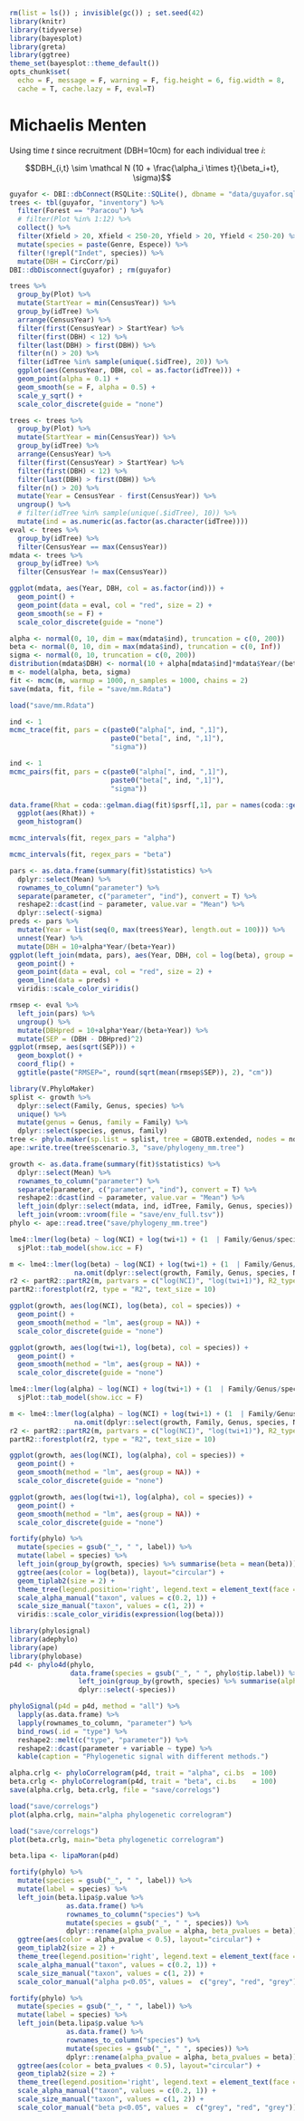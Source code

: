 ```r
rm(list = ls()) ; invisible(gc()) ; set.seed(42)
library(knitr)
library(tidyverse)
library(bayesplot)
library(greta)
library(ggtree)
theme_set(bayesplot::theme_default())
opts_chunk$set(
  echo = F, message = F, warning = F, fig.height = 6, fig.width = 8,
  cache = T, cache.lazy = F, eval=T)
```

# Michaelis Menten

Using time $t$ since recruitment (DBH=10cm) for each individual tree $i$:

$$DBH_{i,t} \sim \mathcal N (10 + \frac{\alpha_i \times t}{\beta_i+t}, \sigma)$$

```r
guyafor <- DBI::dbConnect(RSQLite::SQLite(), dbname = "data/guyafor.sql")
trees <- tbl(guyafor, "inventory") %>% 
  filter(Forest == "Paracou") %>% 
  # filter(Plot %in% 1:12) %>%
  collect() %>% 
  filter(Xfield > 20, Xfield < 250-20, Yfield > 20, Yfield < 250-20) %>% 
  mutate(species = paste(Genre, Espece)) %>% 
  filter(!grepl("Indet", species)) %>% 
  mutate(DBH = CircCorr/pi)
DBI::dbDisconnect(guyafor) ; rm(guyafor)
```

```r
trees %>% 
  group_by(Plot) %>% 
  mutate(StartYear = min(CensusYear)) %>% 
  group_by(idTree) %>% 
  arrange(CensusYear) %>% 
  filter(first(CensusYear) > StartYear) %>% 
  filter(first(DBH) < 12) %>% 
  filter(last(DBH) > first(DBH)) %>% 
  filter(n() > 20) %>% 
  filter(idTree %in% sample(unique(.$idTree), 20)) %>%
  ggplot(aes(CensusYear, DBH, col = as.factor(idTree))) +
  geom_point(alpha = 0.1) +
  geom_smooth(se = F, alpha = 0.5) +
  scale_y_sqrt() +
  scale_color_discrete(guide = "none")
```

```r
trees <- trees %>% 
  group_by(Plot) %>% 
  mutate(StartYear = min(CensusYear)) %>% 
  group_by(idTree) %>% 
  arrange(CensusYear) %>% 
  filter(first(CensusYear) > StartYear) %>% 
  filter(first(DBH) < 12) %>% 
  filter(last(DBH) > first(DBH)) %>% 
  filter(n() > 20) %>% 
  mutate(Year = CensusYear - first(CensusYear)) %>%
  ungroup() %>% 
  # filter(idTree %in% sample(unique(.$idTree), 10)) %>%
  mutate(ind = as.numeric(as.factor(as.character(idTree))))
eval <- trees %>% 
  group_by(idTree) %>% 
  filter(CensusYear == max(CensusYear))
mdata <- trees %>% 
  group_by(idTree) %>% 
  filter(CensusYear != max(CensusYear))
```

```r
ggplot(mdata, aes(Year, DBH, col = as.factor(ind))) +
  geom_point() +
  geom_point(data = eval, col = "red", size = 2) +
  geom_smooth(se = F) +
  scale_color_discrete(guide = "none")
```

```r
alpha <- normal(0, 10, dim = max(mdata$ind), truncation = c(0, 200))
beta <- normal(0, 10, dim = max(mdata$ind), truncation = c(0, Inf))
sigma <- normal(0, 10, truncation = c(0, 200))
distribution(mdata$DBH) <- normal(10 + alpha[mdata$ind]*mdata$Year/(beta[mdata$ind]+mdata$Year), sigma)
m <- model(alpha, beta, sigma)
fit <- mcmc(m, warmup = 1000, n_samples = 1000, chains = 2)
save(mdata, fit, file = "save/mm.Rdata")
```

```r
load("save/mm.Rdata") 
```

```r
ind <- 1
mcmc_trace(fit, pars = c(paste0("alpha[", ind, ",1]"), 
                         paste0("beta[", ind, ",1]"),
                         "sigma")) 
```

```r
ind <- 1
mcmc_pairs(fit, pars = c(paste0("alpha[", ind, ",1]"), 
                         paste0("beta[", ind, ",1]"),
                         "sigma")) 
```

```r
data.frame(Rhat = coda::gelman.diag(fit)$psrf[,1], par = names(coda::gelman.diag(fit)$psrf[,1])) %>% 
  ggplot(aes(Rhat)) +
  geom_histogram()
```

```r
mcmc_intervals(fit, regex_pars = "alpha")
```

```r
mcmc_intervals(fit, regex_pars = "beta")
```

```r
pars <- as.data.frame(summary(fit)$statistics) %>% 
  dplyr::select(Mean) %>% 
  rownames_to_column("parameter") %>% 
  separate(parameter, c("parameter", "ind"), convert = T) %>% 
  reshape2::dcast(ind ~ parameter, value.var = "Mean") %>% 
  dplyr::select(-sigma) 
preds <- pars %>% 
  mutate(Year = list(seq(0, max(trees$Year), length.out = 100))) %>% 
  unnest(Year) %>% 
  mutate(DBH = 10+alpha*Year/(beta+Year))
ggplot(left_join(mdata, pars), aes(Year, DBH, col = log(beta), group = ind)) +
  geom_point() +
  geom_point(data = eval, col = "red", size = 2) +
  geom_line(data = preds) +
  viridis::scale_color_viridis()
```

```r
rmsep <- eval %>% 
  left_join(pars) %>% 
  ungroup() %>% 
  mutate(DBHpred = 10+alpha*Year/(beta+Year)) %>% 
  mutate(SEP = (DBH - DBHpred)^2) 
ggplot(rmsep, aes(sqrt(SEP))) +
  geom_boxplot() +
  coord_flip() +
  ggtitle(paste("RMSEP=", round(sqrt(mean(rmsep$SEP)), 2), "cm"))
```

```r
library(V.PhyloMaker)
splist <- growth %>% 
  dplyr::select(Family, Genus, species) %>% 
  unique() %>% 
  mutate(genus = Genus, family = Family) %>% 
  dplyr::select(species, genus, family)
tree <- phylo.maker(sp.list = splist, tree = GBOTB.extended, nodes = nodes.info.1, scenarios = "S3")
ape::write.tree(tree$scenario.3, "save/phylogeny_mm.tree")
```

```r
growth <- as.data.frame(summary(fit)$statistics) %>% 
  dplyr::select(Mean) %>% 
  rownames_to_column("parameter") %>% 
  separate(parameter, c("parameter", "ind"), convert = T) %>% 
  reshape2::dcast(ind ~ parameter, value.var = "Mean") %>% 
  left_join(dplyr::select(mdata, ind, idTree, Family, Genus, species)) %>% 
  left_join(vroom::vroom(file = "save/env_full.tsv"))
phylo <- ape::read.tree("save/phylogeny_mm.tree")
```

```r
lme4::lmer(log(beta) ~ log(NCI) + log(twi+1) + (1  | Family/Genus/species), growth) %>% 
  sjPlot::tab_model(show.icc = F)
```

```r
m <- lme4::lmer(log(beta) ~ log(NCI) + log(twi+1) + (1  | Family/Genus/species), 
                na.omit(dplyr::select(growth, Family, Genus, species, NCI, twi, beta)) %>% mutate(twi = ifelse(twi <= 0, 10^-6, twi)))
r2 <- partR2::partR2(m, partvars = c("log(NCI)", "log(twi+1)"), R2_type = "marginal", nboot = 10)
partR2::forestplot(r2, type = "R2", text_size = 10)
```

```r
ggplot(growth, aes(log(NCI), log(beta), col = species)) +
  geom_point() +
  geom_smooth(method = "lm", aes(group = NA)) +
  scale_color_discrete(guide = "none")
```

```r
ggplot(growth, aes(log(twi+1), log(beta), col = species)) +
  geom_point() +
  geom_smooth(method = "lm", aes(group = NA)) +
  scale_color_discrete(guide = "none")
```

```r
lme4::lmer(log(alpha) ~ log(NCI) + log(twi+1) + (1  | Family/Genus/species), growth) %>% 
  sjPlot::tab_model(show.icc = F)
```

```r
m <- lme4::lmer(log(alpha) ~ log(NCI) + log(twi+1) + (1  | Family/Genus/species), 
                na.omit(dplyr::select(growth, Family, Genus, species, NCI, twi, alpha)) %>% mutate(twi = ifelse(twi <= 0, 10^-6, twi)))
r2 <- partR2::partR2(m, partvars = c("log(NCI)", "log(twi+1)"), R2_type = "marginal", nboot = 10)
partR2::forestplot(r2, type = "R2", text_size = 10)
```

```r
ggplot(growth, aes(log(NCI), log(alpha), col = species)) +
  geom_point() +
  geom_smooth(method = "lm", aes(group = NA)) +
  scale_color_discrete(guide = "none")
```

```r
ggplot(growth, aes(log(twi+1), log(alpha), col = species)) +
  geom_point() +
  geom_smooth(method = "lm", aes(group = NA)) +
  scale_color_discrete(guide = "none")
```




```r
fortify(phylo) %>% 
  mutate(species = gsub("_", " ", label)) %>%
  mutate(label = species) %>% 
  left_join(group_by(growth, species) %>% summarise(beta = mean(beta))) %>% 
  ggtree(aes(color = log(beta)), layout="circular") + 
  geom_tiplab2(size = 2) +
  theme_tree(legend.position='right', legend.text = element_text(face = "italic")) +
  scale_alpha_manual("taxon", values = c(0.2, 1)) +
  scale_size_manual("taxon", values = c(1, 2)) +
  viridis::scale_color_viridis(expression(log(beta)))
```

```r
library(phylosignal)
library(adephylo)
library(ape)
library(phylobase)
p4d <- phylo4d(phylo,
               data.frame(species = gsub("_", " ", phylo$tip.label)) %>% 
                 left_join(group_by(growth, species) %>% summarise(alpha  = mean(alpha, na.rm = T), beta = mean(beta, na.rm = T))) %>% 
                 dplyr::select(-species))
```

```r
phyloSignal(p4d = p4d, method = "all") %>% 
  lapply(as.data.frame) %>% 
  lapply(rownames_to_column, "parameter") %>% 
  bind_rows(.id = "type") %>% 
  reshape2::melt(c("type", "parameter")) %>% 
  reshape2::dcast(parameter + variable ~ type) %>% 
  kable(caption = "Phylogenetic signal with different methods.")
```

```r
alpha.crlg <- phyloCorrelogram(p4d, trait = "alpha", ci.bs	= 100)
beta.crlg <- phyloCorrelogram(p4d, trait = "beta", ci.bs	= 100)
save(alpha.crlg, beta.crlg, file = "save/correlogs")
```

```r
load("save/correlogs")
plot(alpha.crlg, main="alpha phylogenetic correlogram")
```

```r
load("save/correlogs")
plot(beta.crlg, main="beta phylogenetic correlogram")
```

```r
beta.lipa <- lipaMoran(p4d)
```


```r
fortify(phylo) %>% 
  mutate(species = gsub("_", " ", label)) %>%
  mutate(label = species) %>% 
  left_join(beta.lipa$p.value %>% 
              as.data.frame() %>% 
              rownames_to_column("species") %>% 
              mutate(species = gsub("_", " ", species)) %>% 
              dplyr::rename(alpha_pvalue = alpha, beta_pvalues = beta)) %>% 
  ggtree(aes(color = alpha_pvalue < 0.5), layout="circular") + 
  geom_tiplab2(size = 2) +
  theme_tree(legend.position='right', legend.text = element_text(face = "italic")) +
  scale_alpha_manual("taxon", values = c(0.2, 1)) +
  scale_size_manual("taxon", values = c(1, 2)) +
  scale_color_manual("alpha p<0.05", values =  c("grey", "red", "grey"))
```

```r
fortify(phylo) %>% 
  mutate(species = gsub("_", " ", label)) %>%
  mutate(label = species) %>% 
  left_join(beta.lipa$p.value %>% 
              as.data.frame() %>% 
              rownames_to_column("species") %>% 
              mutate(species = gsub("_", " ", species)) %>% 
              dplyr::rename(alpha_pvalue = alpha, beta_pvalues = beta)) %>% 
  ggtree(aes(color = beta_pvalues < 0.5), layout="circular") + 
  geom_tiplab2(size = 2) +
  theme_tree(legend.position='right', legend.text = element_text(face = "italic")) +
  scale_alpha_manual("taxon", values = c(0.2, 1)) +
  scale_size_manual("taxon", values = c(1, 2)) +
  scale_color_manual("beta p<0.05", values =  c("grey", "red", "grey"))
```
